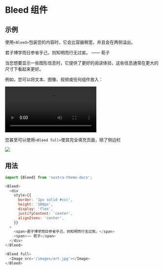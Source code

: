 
# Bleed 组件

## 示例

使用`<Bleed>`包装您的内容时，它会比容器稍宽，并且会在两侧溢出。

<Bleed>
  <div
    className='border'
    style={{
      borderRadius: '10px',
      height: '100px',
      display: 'flex',
      justifyContent: 'center',
      alignItems: 'center',
    }}
  >
    <span>君子博学而日参省乎己，则知明而行无过矣。</span>
    <span>—— 荀子</span>
  </div>
</Bleed>

当您想要显示一些图形信息时，它提供了更好的阅读体验，这些信息通常在更大的尺寸下看起来更好。

例如，您可以将文本、图像、视频或任何组件放入：

<Bleed>
  <video controls>
    <source src='/videos/chat.mp4' type='video/mp4'></source>
  </video>
</Bleed>

您甚至可以使用`<Bleed full>`使其完全填充页面，除了侧边栏

<Bleed full>
  <Image src='/images/art.jpg'></Image>
</Bleed>

## 用法

```js copy
import {Bleed} from 'nextra-theme-docs';

<Bleed>
  <div
    style={{
      border: '1px solid #ccc',
      height: '100px',
      display: 'flex',
      justifyContent: 'center',
      alignItems: 'center',
    }}
  >
    <span>君子博学而日参省乎己，则知明而行无过矣。</span>
    <span>—— 荀子</span>
  </div>
</Bleed>

<Bleed full>
  <Image src='/images/art.jpg'></Image>
</Bleed>
```
